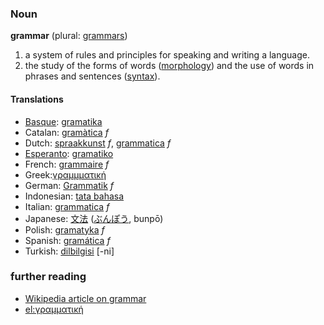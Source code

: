 === Noun ===
'''grammar''' (plural: [[grammars]])

#a system of rules and principles for speaking and writing a language.
#the study of the forms of words ([[morphology]]) and the use of words in phrases and sentences ([[syntax]]).

==== Translations ====
*[[Basque]]: [[gramatika]]
*Catalan: [[gramàtica]] ''f''
*Dutch: [[spraakkunst]] ''f'', [[grammatica]] ''f''
*[[Esperanto]]: [[gramatiko]]
*French: [[grammaire]] ''f''
*Greek:[[γραμμματική]]
*German: [[Grammatik]] ''f''
*Indonesian: [[tata bahasa]]
*Italian: [[grammatica]] ''f''
*Japanese: [[文法]] ([[ぶんぽう]], bunpō)
*Polish: [[gramatyka]] ''f''
*Spanish: [[gramática]] ''f''
*Turkish: [[dilbilgisi]] [-ni]

===further reading===
*[[w:grammar|Wikipedia article on grammar]]
*[[el:γραμματική]]